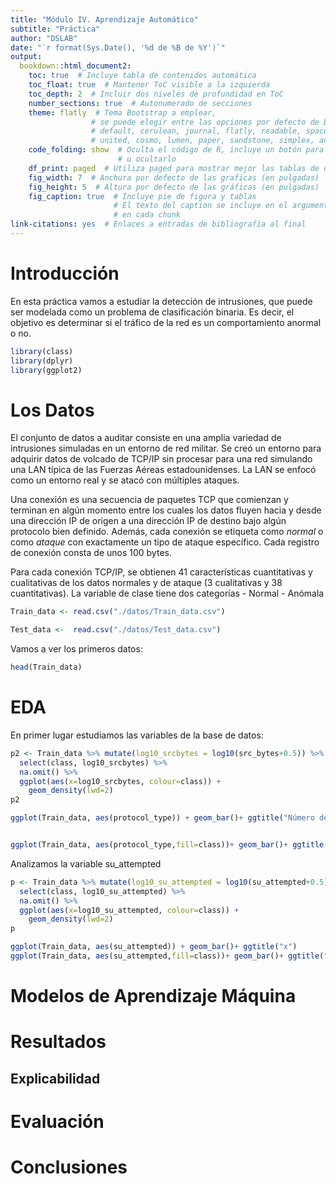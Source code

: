 ```yaml
---
title: "Módulo IV. Aprendizaje Automático"
subtitle: "Práctica"
author: "DSLAB"
date: "`r format(Sys.Date(), '%d de %B de %Y')`"
output:
  bookdown::html_document2:
    toc: true  # Incluye tabla de contenidos automática
    toc_float: true  # Mantener ToC visible a la izquierda
    toc_depth: 2  # Incluir dos niveles de profundidad en ToC
    number_sections: true  # Autonumerado de secciones
    theme: flatly  # Tema Bootstrap a emplear, 
                  # se puede elegir entre las opciones por defecto de Bootstrap:
                  # default, cerulean, journal, flatly, readable, spacelab, 
                  # united, cosmo, lumen, paper, sandstone, simplex, and yeti
    code_folding: show  # Oculta el código de R, incluye un botón para mostrarlo
                        # u ocultarlo
    df_print: paged  # Utiliza paged para mostrar mejor las tablas de datos
    fig_width: 7  # Anchura por defecto de las graficas (en pulgadas)
    fig_height: 5  # Altura por defecto de las gráficas (en pulgadas)
    fig_caption: true  # Incluye pie de figura y tablas
                       # El texto del caption se incluye en el argumento fig.cap
                       # en cada chunk
link-citations: yes  # Enlaces a entradas de bibliografía al final
---
```



# Introducción

En esta práctica vamos a estudiar la detección de intrusiones, que puede ser modelada como un problema de clasificación binaria. Es decir, el objetivo es determinar si el tráfico de la red es un comportamiento anormal o no.


```r
library(class)
library(dplyr)
library(ggplot2)
```
# Los Datos

El conjunto de datos a auditar consiste en una amplia variedad de intrusiones simuladas en un entorno de red militar. Se creó un entorno para adquirir datos de volcado de TCP/IP sin procesar para una red simulando una LAN típica de las Fuerzas Aéreas estadounidenses. La LAN se enfocó como un entorno real y se atacó con múltiples ataques.

Una conexión es una secuencia de paquetes TCP que comienzan y terminan en algún momento entre los cuales los datos fluyen hacia y desde una dirección IP de origen a una dirección IP de destino bajo algún protocolo bien definido. Además, cada conexión se etiqueta como *normal* o como *ataque* con exactamente un tipo de ataque específico. Cada registro de conexión consta de unos 100 bytes.

Para cada conexión TCP/IP, se obtienen 41 características cuantitativas y cualitativas de los datos normales y de ataque (3 cualitativas y 38 cuantitativas). La variable de clase tiene dos categorías
- Normal
- Anómala

```r
Train_data <- read.csv("./datos/Train_data.csv")

Test_data <-  read.csv("./datos/Test_data.csv")
```

Vamos a ver los primeros datos:
```r
head(Train_data)
```


# EDA

En primer lugar estudiamos las variables de la base de datos:
```r

p2 <- Train_data %>% mutate(log10_srcbytes = log10(src_bytes+0.5)) %>%
  select(class, log10_srcbytes) %>%
  na.omit() %>%
  ggplot(aes(x=log10_srcbytes, colour=class)) +
    geom_density(lwd=2)
p2

ggplot(Train_data, aes(protocol_type)) + geom_bar()+ ggtitle("Número de conexiones por protocolo de red")


ggplot(Train_data, aes(protocol_type,fill=class))+ geom_bar()+ ggtitle("Anomalías por tipo de protocolo")

```
Analizamos la variable su_attempted
```r

p <- Train_data %>% mutate(log10_su_attempted = log10(su_attempted+0.5)) %>%
  select(class, log10_su_attempted) %>%
  na.omit() %>%
  ggplot(aes(x=log10_su_attempted, colour=class)) +
    geom_density(lwd=2)
p

ggplot(Train_data, aes(su_attempted)) + geom_bar()+ ggtitle("x")
ggplot(Train_data, aes(su_attempted,fill=class))+ geom_bar()+ ggtitle("x")
```
# Modelos de Aprendizaje Máquina

# Resultados

## Explicabilidad

# Evaluación

# Conclusiones

